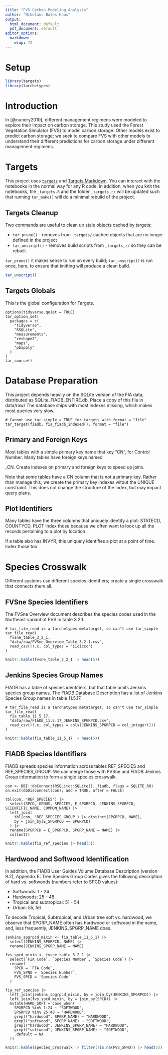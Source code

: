 ```yaml
---
title: "FVS Carbon Modeling Analysis"
author: "Nikolaus Bates-Haus"
output:
  html_document: default
  pdf_document: default
editor_options:
  markdown:
    wrap: 72
---
```


# Setup

```r
library(targets)
library(tarchetypes)
```

# Introduction

In [@nunery2010], different management regimens were modeled to explore
their impact on carbon storage. This study used the Forest Vegetation
Simulator (FVS) to model carbon storage. Other models exist to predict
carbon storage; we seek to compare FVS with other models to understand
their different predictions for carbon storage under different
management regimens.

# Targets

This project uses [`targets`](https://docs.ropensci.org/targets) and
[Targets Markdown](https://books.ropensci.org/targets/markdown.html). You can
interact with the notebooks in the normal way for any R code; in addition, when
you knit the notebooks, file `_targets.R` and the folder `_targets_r/` will be
updated such that running `tar_make()` will do a minimal rebuild of the project.

## Targets Cleanup

Two commands are useful to clean up stale objects cached by targets:

- `tar_prune()` - removes from `_targets/` cached objects that are no longer defined in the project
- `tar_unscript()` - removes build scripts from `_targets_r/` so they can be rebuilt

`tar_prune()` it makes sense to run on every build; `tar_unscript()` is run
once, here, to ensure that knitting will produce a clean build.

```r
tar_unscript()
```

## Targets Globals

This is the global configuration for Targets.

```targets
options(tidyverse.quiet = TRUE)
tar_option_set(
  packages = c(
    "tidyverse",
    "RSQLite",
    "measurements",
    "reshape2",
    "maps",
    "pbapply"
  )
)
tar_source()
```

# Database Preparation

This project depends heavily on the SQLite version of the FIA data, distributed
as SQLite_FIADB_ENTIRE.db. Place a copy of this file in data/raw/
The database ships with most indexes missing, which makes most queries very slow.


```targets
# Cannot use tar_simple = TRUE for targets with format = "file"
tar_target(fiadb, fia_fiadb_indexed(), format = "file")
```

## Primary and Foreign Keys

Most tables with a simple primary key name that key "CN", for Control Number.
Many tables have foreign keys named <table abbreviation>_CN.
Create indexes on primary and foreign keys to speed up joins.

Note that some tables have a CN column that is not a primary key. Rather
than manage this, we create the primary key indexes witout the UNIQUE
constraint. This does not change the structure of the index, but may impact
query plans.

## Plot Identifiers

Many tables have the three columns that uniquely identify a plot:
STATECD, COUNTYCD, PLOT
Index those because we often want to look up all the records pertaining to
a plot by location.

If a table also has INVYR, this uniquely identifies a plot at a point of time.
Index those too.

# Species Crosswalk

Different systems use different species identifiers; create a single crosswalk
that connects them all.

## FVSne Species Identifiers

The FVSne Overview document describes the species codes used in the Northeast
variant of FVS in table 3.2.1.

```targets
# tar_file_read is a tarchetypes metatarget, so can't use tar_simple
tar_file_read(
  fvsne_table_3_2_1,
  "data/raw/FVSne_Overview_Table_3.2.1.csv",
  read_csv(!!.x, col_types = "iiciccc")
)
```

```r
knitr::kable(fvsne_table_3_2_1 |> head(5))
```

## Jenkins Species Group Names

FIADB has a table of species identifiers, but that table omits Jenkins
species group names. The FIADB Database Description has a list of Jenkins
Species Group names in table 11.5.17.

```targets
# tar_file_read is a tarchetypes metatarget, so can't use tar_simple
tar_file_read(
  fia_table_11_5_17,
  "data/raw/FIADB_11.5.17_JENKINS_SPGRPCD.csv",
  read_csv(!!.x, col_types = cols(JENKINS_SPGRPCD = col_integer()))
)
```

```r
knitr::kable(fia_table_11_5_17 |> head(5))
```

## FIADB Species Identifiers

FIADB spreads species information across tables REF_SPECIES and REF_SPECIES_GROUP.
We can merge those with FVSne and FIADB Jenkins Group information to form
a single species crosswalk.

```targets
con <- DBI::dbConnect(RSQLite::SQLite(), fiadb, flags = SQLITE_RO)
on.exit(dbDisconnect(con), add = TRUE, after = FALSE)

tbl(con, 'REF_SPECIES') |>
  select(SPCD, GENUS, SPECIES, E_SPGRPCD, JENKINS_SPGRPCD, SCIENTIFIC_NAME, COMMON_NAME) |>
  left_join(
    tbl(con, 'REF_SPECIES_GROUP') |> distinct(SPGRPCD, NAME),
    by = join_by(E_SPGRPCD == SPGRPCD)
  ) |>
  rename(SPGRPCD = E_SPGRPCD, SPGRP_NAME = NAME) |>
  collect()
```

```r
knitr::kable(fia_ref_species |> head(5))
```

## Hardwood and Softwood Identification

In addition, the FIADB User Guides Volume Database Description (version 9.2),
Appendix E: Tree Species Group Codes gives the following description of hard
vs. softwoods (numbers refer to SPCD values):

 - Softwoods: 1 - 24
 - Hardwoods: 25 - 48
 - Tropical and subtropical: 51 - 54
 - Urban: 55, 56
 
To decode Tropical, Subtropical, and Urban tree soft vs. hardwood, we observe
that SPGRP_NAME often has hardwood or softwood in the name, and, less
frequently, JENKINS_SPGRP_NAME does.

```targets
jenkins_spgrpcd_mixin <- fia_table_11_5_17 |>
  select(JENKINS_SPGRPCD, NAME) |>
  rename(JENKINS_SPGRP_NAME = NAME)

fvs_spcd_mixin <- fvsne_table_3_2_1 |>
  select(`FIA Code`, `Species Number`, `Species Code`) |>
  rename(
    SPCD = `FIA Code`,
    FVS_SPNO = `Species Number`,
    FVS_SPCD = `Species Code`
  )

fia_ref_species |>
  left_join(jenkins_spgrpcd_mixin, by = join_by(JENKINS_SPGRPCD)) |>
  left_join(fvs_spcd_mixin, by = join_by(SPCD)) |>
  mutate(HARD_SOFT = case_when(
    SPGRPCD %in% 1:24 ~ "SOFTWOOD",
    SPGRPCD %in% 25:48 ~ "HARDWOOD",
    grepl("hardwood", SPGRP_NAME) ~ "HARDWOOD",
    grepl("softwood", SPGRP_NAME) ~ "SOFTWOOD",
    grepl("hardwood", JENKINS_SPGRP_NAME) ~ "HARDWOOD",
    grepl("softwood", JENKINS_SPGRP_NAME) ~ "SOFTWOOD",
    .default = NA
  ))
```

```r
knitr::kable(species_crosswalk |> filter(!is.na(FVS_SPNO)) |> head(5))
```
